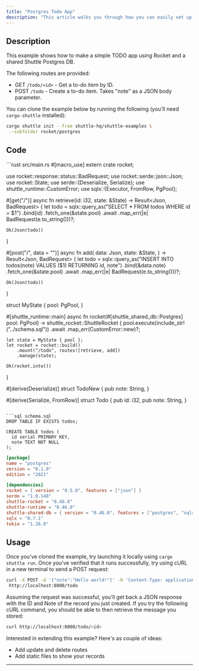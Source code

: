 ```yaml
---
title: "Postgres Todo App"
description: "This article walks you through how you can easily set up a simple to-do app using Rocket and SQLx with PostgresQL."
---
```


## Description

This example shows how to make a simple TODO app using Rocket and a shared Shuttle Postgres DB.

The following routes are provided:
- GET `/todo/<id>` - Get a to-do item by ID.
- POST `/todo` - Create a to-do item. Takes "note" as a JSON body parameter.

You can clone the example below by running the following (you'll need `cargo-shuttle` installed):
```bash
cargo shuttle init --from shuttle-hq/shuttle-examples \
 --subfolder rocket/postgres
```

## Code

<CodeGroup>
```rust src/main.rs
#[macro_use]
extern crate rocket;

use rocket::response::status::BadRequest;
use rocket::serde::json::Json;
use rocket::State;
use serde::{Deserialize, Serialize};
use shuttle_runtime::CustomError;
use sqlx::{Executor, FromRow, PgPool};

#[get("/<id>")]
async fn retrieve(id: i32, state: &State<MyState>) -> Result<Json<Todo>, BadRequest<String>> {
    let todo = sqlx::query_as("SELECT * FROM todos WHERE id = $1")
        .bind(id)
        .fetch_one(&state.pool)
        .await
        .map_err(|e| BadRequest(e.to_string()))?;

    Ok(Json(todo))
}

#[post("/", data = "<data>")]
async fn add(
    data: Json<TodoNew>,
    state: &State<MyState>,
) -> Result<Json<Todo>, BadRequest<String>> {
    let todo = sqlx::query_as("INSERT INTO todos(note) VALUES ($1) RETURNING id, note")
        .bind(&data.note)
        .fetch_one(&state.pool)
        .await
        .map_err(|e| BadRequest(e.to_string()))?;

    Ok(Json(todo))
}

struct MyState {
    pool: PgPool,
}

#[shuttle_runtime::main]
async fn rocket(#[shuttle_shared_db::Postgres] pool: PgPool) -> shuttle_rocket::ShuttleRocket {
    pool.execute(include_str!("../schema.sql"))
        .await
        .map_err(CustomError::new)?;

    let state = MyState { pool };
    let rocket = rocket::build()
        .mount("/todo", routes![retrieve, add])
        .manage(state);

    Ok(rocket.into())
}

#[derive(Deserialize)]
struct TodoNew {
    pub note: String,
}

#[derive(Serialize, FromRow)]
struct Todo {
    pub id: i32,
    pub note: String,
}
```

```sql schema.sql
DROP TABLE IF EXISTS todos;

CREATE TABLE todos (
  id serial PRIMARY KEY,
  note TEXT NOT NULL
);
```

```toml Cargo.toml
[package]
name = "postgres"
version = "0.1.0"
edition = "2021"

[dependencies]
rocket = { version = "0.5.0", features = ["json"] }
serde = "1.0.148"
shuttle-rocket = "0.46.0"
shuttle-runtime = "0.46.0"
shuttle-shared-db = { version = "0.46.0", features = ["postgres", "sqlx"] }
sqlx = "0.7.1"
tokio = "1.26.0"
```
</CodeGroup>

## Usage

Once you've cloned the example, try launching it locally using `cargo shuttle run`. Once you've verified that it runs successfully, try using cURL in a new terminal to send a POST request:

```bash
curl -X POST -d '{"note":"Hello world!"}' -H 'Content-Type: application/json' \
 http://localhost:8000/todo
```

Assuming the request was successful, you'll get back a JSON response with the ID and Note of the record you just created. If you try the following cURL command, you should be able to then retrieve the message you stored:

```bash
curl http://localhost:8000/todo/<id>
```

Interested in extending this example? Here's as couple of ideas:
- Add update and delete routes
- Add static files to show your records
---

<Snippet file="other-frameworks.mdx" />

<Snippet file="check-examples.mdx" />
